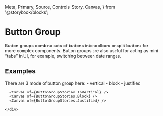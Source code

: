   Meta,
  Primary,
  Source,
  Controls,
  Story,
  Canvas,
} from '@storybook/blocks';


<Meta of={ButtonGroupStories} />

# Button Group
Button groups combine sets of buttons into toolbars or split buttons for more complex components. Button groups are also useful for acting as mini “tabs” in UI, for example, switching between date ranges.
<Primary />
<Controls />

## Examples

<div className="story-layout-ex">
  <div className="story-layout-ex--section">
    <div className="story-card-ex">
      There are 3 mode of button group here:
      - vertical 
      - block 
      - justified 
      
      <Canvas of={ButtonGroupStories.InVertical} />
      <Canvas of={ButtonGroupStories.Block} />
      <Canvas of={ButtonGroupStories.Justified} />

    </div>
  </div>
</div>
